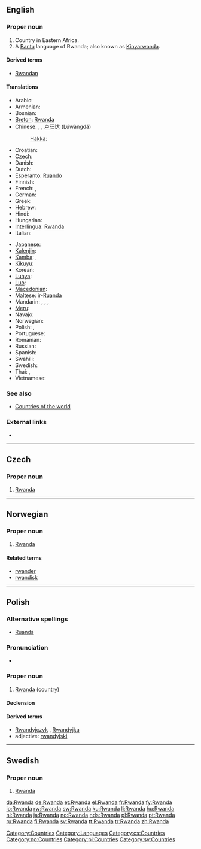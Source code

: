 ==English==

===Proper noun===
{{wikipedia}}
{{infl|en|proper noun}}

# Country in Eastern Africa.
# A [[Bantu]] language of Rwanda; also known as [[Kinyarwanda]].

====Derived terms====
* [[Rwandan]]

====Translations====
{{trans-top|Rwandese Republic}}
* Arabic: {{t|ar|رواندا|f|tr=ruwaanda|sc=Arab}}
* Armenian: {{t-|hy|Ռուանդա|tr=Ṙuanda}}
* Bosnian: {{t-|bs|Ruanda|f}}
* [[Breton]]: [[Rwanda#Breton|Rwanda]]
* Chinese: {{tø|zh-tw|盧安達}}, {{tø|zh-tw|盧旺達}}, [[卢旺达]] (Lúwàngdá)
*: [[Hakka]]: {{tø|hak|盧旺達}}
* Croatian: {{t+|hr|Ruanda|f}}
* Czech: {{t-|cs|Rwanda|f}}
* Danish: {{t+|da|Rwanda}}
* Dutch: {{t+|nl|Rwanda}}
* Esperanto: [[Ruando]]
* Finnish: {{t+|fi|Ruanda}}
* French: {{t+|fr|Ruanda|m}}, {{t+|fr|Rwanda|m}}
* German: {{t+|de|Ruanda}}
* Greek: {{t-|el|Ρουάντα|f|tr=Rouánda}}
* Hebrew: {{t|he|רואנדה|sc=Hebr}}
* Hindi: {{t|hi|रवांडा|tr=ravāṇḍā|sc=Deva}}
* Hungarian: {{t+|hu|Ruanda}}
* [[Interlingua]]: [[Rwanda#Interlingua|Rwanda]]
* Italian: {{t-|it|Ruanda}}
{{trans-mid}}
* Japanese: {{t+|ja|ルワンダ|tr=ruwanda}}
* [[Kalenjin]]: {{tø|kln|Rwanda}}
* [[Kamba]]: {{tø|kam|Rwanda}}, {{tø|kam|Rwanda}}
* [[Kikuyu]]: {{tø|ki|Rwanda}}
* Korean: {{t|ko|르완다|tr=Reuwanda|sc=Kore}}
* [[Luhya]]: {{tø|luy|Rwanda}}
* [[Luo]]: {{tø|luo|Rwanda}}
* [[Macedonian]]: {{t|mk|Руанда|f|tr=Ruánda}}
* Maltese: ir-[[Ruanda]]
* Mandarin: {{t|zh|盧旺達|sc=Hani}},  {{t|zh|卢旺达|tr=Lúwàngdá|sc=Hani}},  {{t|zh|盧安達|sc=Hani}},  {{qualifier|Taiwan}} {{t|zh|卢安达|tr=Lú'āndá|sc=Hani}}
* [[Meru]]: {{tø|mer|Rwanda}}
* Navajo: {{tø|nv|Wánda Dineʼé bikéyah}}
* Norwegian: {{t+|no|Rwanda}}
* Polish: {{t-|pl|Ruanda}}, {{t+|pl|Rwanda}}
* Portuguese: {{t+|pt|Ruanda}}
* Romanian: {{t-|ro|Ruanda|f}}
* Russian: {{t+|ru|Руанда|tr=Ruánda}}
* Spanish: {{t+|es|Ruanda}}
* Swahili: {{t+|sw|Rwanda|xs=Swahili}}
* Swedish: {{t+|sv|Rwanda}}
* Thai: {{t|th|ประเทศรวันดา|tr=bpràtêt ráwandaa |sc=Thai}},  {{t|th|รวันดา|tr=ráwandaa|sc=Thai}}
* Vietnamese: {{t|vi|Rwanda}}
{{trans-bottom}}

===See also===
* [[Appendix:Countries of the world|Countries of the world]]

===External links===
* {{ethnologue|code=kin}}

[[Category:Countries]]
[[Category:Languages]]

----

==Czech==

===Proper noun===
{{cs-proper noun|g=f}}

# [[#English|Rwanda]]

[[Category:cs:Countries]]

----

==Norwegian==

===Proper noun===
{{infl|no|proper noun}}

# [[#English|Rwanda]]

====Related terms====
* [[rwander]]
* [[rwandisk]]

[[Category:no:Countries]]

----

==Polish==

===Alternative spellings===
* [[Ruanda#Polish|Ruanda]]

===Pronunciation===
* {{IPA|/ruˈanda/|lang=pl}}

===Proper noun===
{{infl|pl|proper noun|g=f}}

# [[#English|Rwanda]] (country)

====Declension====
{{pl-decl-noun-sing
|Rwanda
|Rwandy
|Rwandzie
|Rwandę
|Rwandą
|Rwandzie
|Rwando
}}

====Derived terms====
* [[Rwandyjczyk]] {{m}}, [[Rwandyjka]] {{f}}
* adjective: [[rwandyjski]]

[[Category:pl:Countries]]

----

==Swedish==

===Proper noun===
{{infl|sv|proper noun}}

# [[#English|Rwanda]]

[[Category:sv:Countries]]

[[da:Rwanda]]
[[de:Rwanda]]
[[et:Rwanda]]
[[el:Rwanda]]
[[fr:Rwanda]]
[[fy:Rwanda]]
[[io:Rwanda]]
[[rw:Rwanda]]
[[sw:Rwanda]]
[[ku:Rwanda]]
[[li:Rwanda]]
[[hu:Rwanda]]
[[nl:Rwanda]]
[[ja:Rwanda]]
[[no:Rwanda]]
[[nds:Rwanda]]
[[pl:Rwanda]]
[[pt:Rwanda]]
[[ru:Rwanda]]
[[fi:Rwanda]]
[[sv:Rwanda]]
[[tt:Rwanda]]
[[tr:Rwanda]]
[[zh:Rwanda]]
